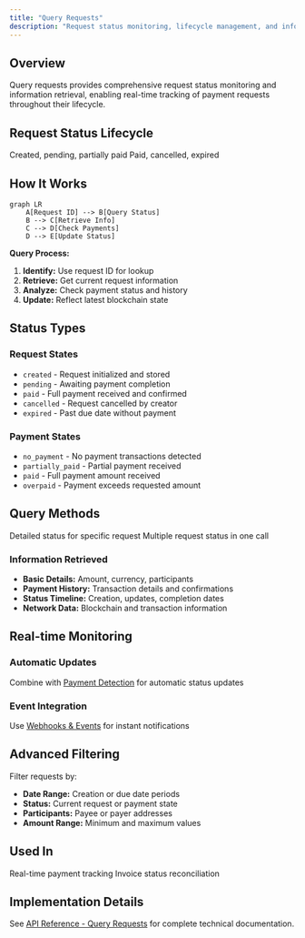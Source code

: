 ```yaml
---
title: "Query Requests"
description: "Request status monitoring, lifecycle management, and information retrieval"
---
```


## Overview

Query requests provides comprehensive request status monitoring and information retrieval, enabling real-time tracking of payment requests throughout their lifecycle.

## Request Status Lifecycle

<CardGroup cols={2}>
  <Card title="Active States" icon="play">
    Created, pending, partially paid
  </Card>
  
  <Card title="Final States" icon="check">
    Paid, cancelled, expired
  </Card>
</CardGroup>

## How It Works

```mermaid
graph LR
    A[Request ID] --> B[Query Status]
    B --> C[Retrieve Info]
    C --> D[Check Payments]
    D --> E[Update Status]
```

**Query Process:**
1. **Identify:** Use request ID for lookup
2. **Retrieve:** Get current request information
3. **Analyze:** Check payment status and history
4. **Update:** Reflect latest blockchain state

## Status Types

### Request States
- `created` - Request initialized and stored
- `pending` - Awaiting payment completion
- `paid` - Full payment received and confirmed
- `cancelled` - Request cancelled by creator
- `expired` - Past due date without payment

### Payment States
- `no_payment` - No payment transactions detected
- `partially_paid` - Partial payment received
- `paid` - Full payment amount received
- `overpaid` - Payment exceeds requested amount

## Query Methods

<CardGroup cols={2}>
  <Card title="Single Request" icon="magnifying-glass">
    Detailed status for specific request
  </Card>
  
  <Card title="Batch Queries" icon="list">
    Multiple request status in one call
  </Card>
</CardGroup>

### Information Retrieved
- **Basic Details:** Amount, currency, participants
- **Payment History:** Transaction details and confirmations
- **Status Timeline:** Creation, updates, completion dates
- **Network Data:** Blockchain and transaction information

## Real-time Monitoring

### Automatic Updates
Combine with [Payment Detection](/api-features/payment-detection) for automatic status updates

### Event Integration
Use [Webhooks & Events](/api-features/webhooks-events) for instant notifications

## Advanced Filtering

Filter requests by:
- **Date Range:** Creation or due date periods
- **Status:** Current request or payment state
- **Participants:** Payee or payer addresses
- **Amount Range:** Minimum and maximum values

## Used In

<CardGroup cols={2}>
  <Card title="Dashboard Apps" icon="chart-line">
    Real-time payment tracking
  </Card>
  
  <Card title="Accounting Systems" icon="calculator">
    Invoice status reconciliation
  </Card>
</CardGroup>

## Implementation Details

See [API Reference - Query Requests](/api-reference/endpoints/get-request) for complete technical documentation.